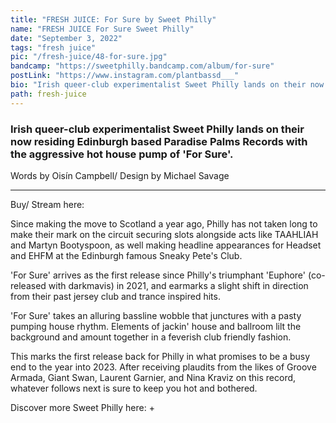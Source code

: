 ---
title: "FRESH JUICE: For Sure by Sweet Philly"
name: "FRESH JUICE For Sure Sweet Philly"
date: "September 3, 2022"
tags: "fresh juice"
pic: "/fresh-juice/48-for-sure.jpg"
bandcamp: "https://sweetphilly.bandcamp.com/album/for-sure"
postLink: "https://www.instagram.com/plantbassd___"
bio: "Irish queer-club experimentalist Sweet Philly lands on their now residing Edinburgh based Paradise Palms Records with the aggressive hot house pump of ‘For Sure'"
path: fresh-juice
---

### Irish queer-club experimentalist Sweet Philly lands on their now residing Edinburgh based Paradise Palms Records with the aggressive hot house pump of 'For Sure'.

<p className="smallText">Words by Oisín Campbell/ Design by Michael Savage</p>

<hr />

<BandCamp src="album=285423586" />

Buy/ Stream here: <HoverLink url="sweetphilly.bandcamp.com/album/for-sure" external />

Since making the move to Scotland a year ago, Philly has not taken long to make their mark on the circuit securing slots alongside acts like TAAHLIAH and Martyn Bootyspoon, as well making headline appearances for Headset and EHFM at the Edinburgh famous Sneaky Pete's Club.

'For Sure' arrives as the first release since Philly's triumphant 'Euphore' (co-released with darkmavis) in 2021, and earmarks a slight shift in direction from their past jersey club and trance inspired hits.

<Picture src="/fresh-juice/48-sweet-philly.jpg" alt="Sweet Philly cover pic" size={1200} />

'For Sure' takes an alluring bassline wobble that junctures with a pasty pumping house rhythm. Elements of jackin' house and ballroom lilt the background and amount together in a feverish club friendly fashion.

This marks the first release back for Philly in what promises to be a busy end to the year into 2023. After receiving plaudits from the likes of Groove Armada, Giant Swan, Laurent Garnier, and Nina Kraviz on this record, whatever follows next is sure to keep you hot and bothered.

Discover more Sweet Philly here: <HoverLink url="euphore.bandcamp.com/album/euphore" external /> + <HoverLink url="cityimprecords.bandcamp.com/track/justice-four-courts" external />
